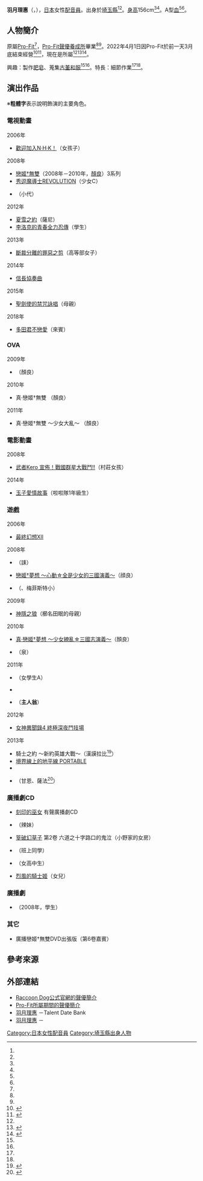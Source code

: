 {{multiple issues|
{{Notability Unreferenced|time=2017-01-18T15:05:24+00:00}}
{{Primarysources|time=2017-01-18T15:05:24+00:00}}
}}
{{noteTA|G1=Anime}}
{{配音員
|姓名= 羽月理惠
|圖片= 
|尺寸= 
|替代= 
|簡介= 
|本名= 
|外文名= 羽月 理恵
|外文= ja
|羅馬拼音= 
|英文名= 
|暱稱= 
|藝名= 
|國籍= {{JPN}}
|籍貫= 
|出生地= 
|出身地= {{JPN}}[[埼玉縣|埼玉縣]]
|死歿地= 
|出生名= 
|生年= 
|生月= 8
|生日= 15
|歿年= 
|歿月= 
|歿日= 
|血型= A型
|配演語言= 
|教育程度= 
|母校= 
|所屬= {{link-ja|Raccoon Dog|ラクーンドッグ}}
|宗教信仰= 
|配偶= 
|活躍年代= 2006年－
|出道作= 
|代表作= [[顏良|顏良]]（[[戀姬†無雙|戀姬†無雙]]系列）
|網站= 
|其他= 
|module= {{japanese|embed=yes|羽月 理恵|はづき りえ|Hazuki Rie}}
}}
'''羽月理惠'''（{{lang-ja|羽月 理恵}}，{{bd||8月15日<ref name="raccoon-dog">{{Cite web|url=https://www.raccoon-dog.co.jp/talent/r07-haduki.html|title=Raccoon Dog公式官網的聲優簡介|work={{link-ja|Raccoon Dog|ラクーンドッグ}}|accessdate=2022-04-01|language=ja}}</ref><ref name="Pro-Fit">{{Cite web|url=http://www.pro-fit.co.jp/talent_haduki.html|title=Pro-Fit所屬期間的聲優簡介|work=[[Pro-Fit|Pro-Fit]]|accessdate=2017-01-17|language=ja}}</ref>||}}），[[日本|日本]]女性[[配音員|配音員]]。出身於[[埼玉縣|埼玉縣]]<ref name="raccoon-dog" /><ref name="Pro-Fit" />。[[身高|身高]]156cm<ref name="raccoon-dog" /><ref name="Pro-Fit" />。A型[[血型|血]]<ref name="raccoon-dog" /><ref name="Pro-Fit" />。

== 人物簡介 ==
原屬[[Pro-Fit|Pro-Fit]]<ref name="Pro-Fit" />，[[Pro-Fit聲優養成所|Pro-Fit聲優養成所]]畢業<ref name="raccoon-dog" /><ref name="Pro-Fit" />。2022年4月1日因Pro-Fit於前一天3月底結束經營<ref>{{cite web|script-title=ja:プロ·フィットが来年3月プロダクション業務閉鎖、岡本信彦が新会社設立へ|url=https://www.nikkansports.com/entertainment/news/202111040000005.html|work=[[日刊體育|日刊體育]]|date=2021-11-04|accessdate=2022-04-01|language=ja}}</ref><ref>{{cite web|url=https://lineblog.me/nobuhiko_okamoto/archives/2753398.html|script-title=ja:【プロ·フィットについて】岡本信彦公式ブログ|work=岡本信彥的官方個人部落格|date=2021-11-04|access-date=2022-04-01|language=ja}}</ref>，現在是{{link-ja|Raccoon Dog|ラクーンドッグ}}所屬<ref name="raccoon-dog" /><ref>{{Cite web|url=https://www.nikkansports.com/entertainment/news/202112150000749.html|script-title=ja:【一覧】「禰豆子」鬼頭明里ら34人の移籍先決定 岡本信彦ら取締役の新社|work=日刊體育|date=2021-12-15|accessdate=2022-04-01|language=ja}}</ref><ref>{{Cite news|url=https://www.oricon.co.jp/news/2217714/|script-title=ja:岡本信彦が新事務所立ち上げ 鬼頭明里、ファイルーズあいら34名、プロ·フィットから移籍へ|newspaper=[[oricon|ORICON NEWS]]|date=2021-12-15|accessdate=2022-04-01|language=ja}}</ref>。

興趣：製作[[肥皂|肥皂]]、蒐集[[和服|古董和服]]<ref name="raccoon-dog" /><ref name="Pro-Fit" />。特長：細節作業<ref name="raccoon-dog" /><ref name="Pro-Fit" />。

== 演出作品 ==
※'''粗體字'''表示說明飾演的主要角色。
=== 電視動畫 ===
; 2006年
* [[歡迎加入NHK！|歡迎加入N·H·K！]]（女孩子）

; 2008年
* [[戀姬†無雙|戀姬†無雙]]（2008年－2010年，[[顏良|顏良]]）3系列
* [[秀逗魔導士_(動畫)#秀逗魔導士REVOLUTION|秀逗魔導士REVOLUTION]]（少女C）
* {{link-ja|野良耳|のらみみ|野良耳2}}（小代）

; 2012年
* [[夏雪之約|夏雪之約]]（薩尼）
* [[李洛克的青春全力忍傳|李洛克的青春全力忍傳]]（學生）

; 2013年
* [[斷裁分離的罪惡之剪|斷裁分離的罪惡之剪]]（高等部女子）

; 2014年
* [[信長協奏曲|信長協奏曲]]

; 2015年
* [[聖劍使的禁咒詠唱|聖劍使的禁咒詠唱]]（母親）

; 2018年
* [[多田君不戀愛|多田君不戀愛]]（來賓）<!--5月10日-->

=== OVA ===
; 2009年
* {{lang|ja|[[戀姬†無雙|戀姬†無雙 †はわわっDVD七巻はOVAすぺしゃるですよ～†]]}}（顏良）
; 2010年
* 真·戀姬†無雙 {{lang|ja|†はにゃDVD／Blu-ray第七巻はOVすぺしゃるなのだ†}}（顏良）
; 2011年
* 真·戀姬†無雙 ～少女大亂～ {{lang|ja|†あわわっDVD/Blu-ray第七巻はOVAすぺしゃるです～†}}（顏良）

=== 電影動畫 ===
; 2008年
* [[超劇場版_Keroro軍曹_3_Keroro_VS_Keroro_天空大決戰|武者Kero 宣佈！戰國群星大戰鬥!!]]（村莊女孩）
; 2014年
* [[玉子市場#劇場版|玉子愛情故事]]（啦啦隊1年級生）

=== 遊戲 ===
; 2006年
* [[最終幻想XII|最終幻想XII]]
; 2008年
* {{link-ja|神代學園幻光錄|神代學園幻光録 クル・ヌ・ギ・ア}}（誄）
* [[戀姬†無雙|戀姬†夢想 ～心動☆全是少女的三國演義～]]（顔良）
* {{link-ja|萌明星 ～萌東大英文補習班～|もえスタ 〜萌える東大英語塾〜}}（{{lang|ja|ブスA}}、梅菲斯特小）
; 2009年
* [[神隱之狼|神隱之狼]]（櫛名田眠的母親）
; 2010年
* [[真·戀姬†無雙|真·戀姬†夢想 ～少女繚亂☆三國志演義～]]（顏良）
* {{lang|ja|[[白色相簿|WHITE ALBUM -綴られる冬の想い出-]]}}（泉）
; 2011年
* {{link-ja|高校狂師|ガチトラ! 〜暴れん坊教師 in High School〜}}（女學生A）
* {{link-ja|ToHeart2 迷宮旅人|ToHeart2 ダンジョントラベラーズ}}
* {{link-ja|仙境傳說 ～光與闇的公主～|ラグナロク 〜光と闇の皇女〜}}（'''主人翁'''）
; 2012年
* [[女神異聞錄4_終極深夜鬥技場|女神異聞錄4 終極深夜鬥技場]]
; 2013年
* 騎士之約 ～新約英雄大戰～（漢謨拉比<ref>{{Cite web|publisher=騎士之約 ～新約英雄大戰～ 公式官網|url=http://ek.gamania.co.jp/game_data/character.aspx|title=登場人物|accessdate=2017-01-17|language=ja|deadurl=yes|archiveurl=https://web.archive.org/web/20130828042936/http://ek.gamania.co.jp/game_data/character.aspx|archivedate=2013-08-28}}</ref>）
* [[境界線上的地平線|境界線上的地平線 PORTABLE]]
* {{link-ja|迷宮旅人2 王立圖書館與魔物封印|ダンジョントラベラーズ2 王立図書館とマモノの封印}}
* {{lang|ja|箱庭のフォルクローレ}}（甘恩、薩法<ref>{{Cite web|url=http://fol.hangame.co.jp/intro/character.nhn|title=登場人物|work={{lang|ja|箱庭のフォルクローレ}}|publisher=Hangame|accessdate=2017-01-17|language=ja|archive-date=2013-10-02|archive-url=https://web.archive.org/web/20131002013627/http://fol.hangame.co.jp/intro/character.nhn|dead-url=yes}}</ref>）

=== 廣播劇CD ===
* [[暗夜魔法使|刻印的巫女]] 有聲廣播劇CD
* {{lang|ja|ホストなあいつ}}（辣妹）
* [[篁破幻草子|篁破幻草子]] 第2卷 六道之十字路口的鬼泣（小野家的女房）
* {{lang|ja|恋愛のセオリー}}（班上同學）
* {{lang|ja|蜜色パンケーキ}}（女高中生）
* [[零之使魔|烈風的騎士姬]]（女兒）

=== 廣播劇 ===
* {{link-ja|悠幻學舍電台 妹妹學園！哥哥的時間呦！|悠幻の学び舎Radio いもうと学園!おにいちゃん時間だよっ!|悠幻學舍 ～妹妹學園～}}（2008年，學生）

=== 其它 ===
* 廣播戀姬†無雙DVD出張版（第6卷嘉賓）

== 參考來源 ==
{{reflist}}

== 外部連結 ==
* [https://www.raccoon-dog.co.jp/talent/r07-haduki.html Raccoon Dog公式官網的聲優簡介] {{ja icon}}
* [http://www.pro-fit.co.jp/talent_haduki.html Pro-Fit所屬期間的聲優簡介] {{ja icon}}
* [https://www.talent-databank.co.jp/search/profile/2000039457 羽月理惠] {{ja icon}}－Talent Date Bank
* [https://www.vip-times.co.jp/?talent_id=W09-2606 羽月理惠] {{ja icon}}－{{link-ja|日本藝人名鑑|日本タレント名鑑}}

{{DEFAULTSORT:Hazuki Rie}}
[[Category:日本女性配音員|Category:日本女性配音員]]
[[Category:埼玉縣出身人物|Category:埼玉縣出身人物]]